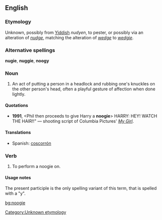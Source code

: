==English==

===Etymology===
Unknown, possibly from [[Yiddish]] ''nudyen'', to pester, or possibly via an alteration of ''[[nudge]]'', matching the alteration of ''[[wedge]]'' to ''[[wedgie]]''.<!--this belongs under the etymology of "nudge": originally from Latin ''nugae'',  "trifling matters."--> [[Category:Unknown etymology]]

===Alternative spellings===
'''nugie''', '''nuggie''', '''noogy'''

===Noun===
{{en-noun}}

# {{slang}} An act of putting a person in a headlock and rubbing one's knuckles on the other person's head, often a playful gesture of affection when done lightly.

====Quotations====
*'''1991''', <Phil then proceeds to give Harry a '''noogie'''> HARRY: HEY! WATCH THE HAIR!!" &mdash; shooting script of Columbia Pictures' ''[[w:My Girl|My Girl]]''.

====Translations====
{{top}}
{{mid}}
*Spanish: [[coscorrón]] {{m}}
{{bottom}}

===Verb===
{{en-verb|noogies|noogying|noogied}}

# {{slang}} To perform a noogie on.

====Usage notes====
The present participle is the only spelling variant of this term, that is spelled with a "y".

[[bg:noogie]]